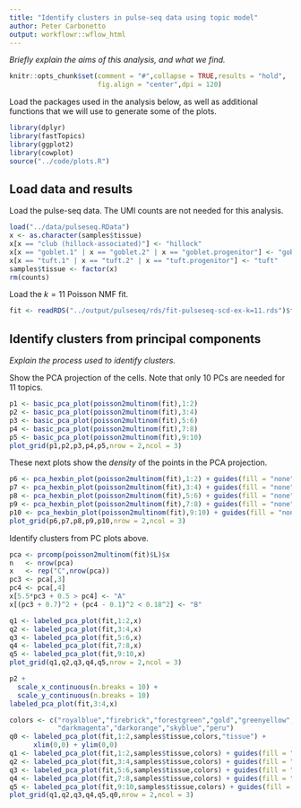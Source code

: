 ```yaml
---
title: "Identify clusters in pulse-seq data using topic model"
author: Peter Carbonetto
output: workflowr::wflow_html
---
```


*Briefly explain the aims of this analysis, and what we find.*

```r
knitr::opts_chunk$set(comment = "#",collapse = TRUE,results = "hold",
                      fig.align = "center",dpi = 120)
```

Load the packages used in the analysis below, as well as additional
functions that we will use to generate some of the plots.

```r
library(dplyr)
library(fastTopics)
library(ggplot2)
library(cowplot)
source("../code/plots.R")
```

Load data and results
---------------------

Load the pulse-seq data. The UMI counts are not needed for this analysis.

```r
load("../data/pulseseq.RData")
x <- as.character(samples$tissue)
x[x == "club (hillock-associated)"] <- "hillock"
x[x == "goblet.1" | x == "goblet.2" | x == "goblet.progenitor"] <- "goblet"
x[x == "tuft.1" | x == "tuft.2" | x == "tuft.progenitor"] <- "tuft"
samples$tissue <- factor(x)
rm(counts)
```

Load the $k = 11$ Poisson NMF fit.

```r
fit <- readRDS("../output/pulseseq/rds/fit-pulseseq-scd-ex-k=11.rds")$fit
```

Identify clusters from principal components
-------------------------------------------

*Explain the process used to identify clusters.*

Show the PCA projection of the cells. Note that only 10 PCs are needed
for 11 topics.

```r
p1 <- basic_pca_plot(poisson2multinom(fit),1:2)
p2 <- basic_pca_plot(poisson2multinom(fit),3:4)
p3 <- basic_pca_plot(poisson2multinom(fit),5:6)
p4 <- basic_pca_plot(poisson2multinom(fit),7:8)
p5 <- basic_pca_plot(poisson2multinom(fit),9:10)
plot_grid(p1,p2,p3,p4,p5,nrow = 2,ncol = 3)
```

These next plots show the *density* of the points in the PCA projection.

```r
p6 <- pca_hexbin_plot(poisson2multinom(fit),1:2) + guides(fill = "none")
p7 <- pca_hexbin_plot(poisson2multinom(fit),3:4) + guides(fill = "none")
p8 <- pca_hexbin_plot(poisson2multinom(fit),5:6) + guides(fill = "none")
p9 <- pca_hexbin_plot(poisson2multinom(fit),7:8) + guides(fill = "none")
p10 <- pca_hexbin_plot(poisson2multinom(fit),9:10) + guides(fill = "none")
plot_grid(p6,p7,p8,p9,p10,nrow = 2,ncol = 3)
```

Identify clusters from PC plots above.

```r
pca <- prcomp(poisson2multinom(fit)$L)$x
n   <- nrow(pca)
x   <- rep("C",nrow(pca))
pc3 <- pca[,3]
pc4 <- pca[,4]
x[5.5*pc3 + 0.5 > pc4] <- "A"
x[(pc3 + 0.7)^2 + (pc4 - 0.1)^2 < 0.18^2] <- "B"
```

```r
q1 <- labeled_pca_plot(fit,1:2,x)
q2 <- labeled_pca_plot(fit,3:4,x)
q3 <- labeled_pca_plot(fit,5:6,x)
q4 <- labeled_pca_plot(fit,7:8,x)
q5 <- labeled_pca_plot(fit,9:10,x)
plot_grid(q1,q2,q3,q4,q5,nrow = 2,ncol = 3)
```

```r
p2 +
  scale_x_continuous(n.breaks = 10) +
  scale_y_continuous(n.breaks = 10)
labeled_pca_plot(fit,3:4,x)
```

```r
colors <- c("royalblue","firebrick","forestgreen","gold","greenyellow",
            "darkmagenta","darkorange","skyblue","peru")
q0 <- labeled_pca_plot(fit,1:2,samples$tissue,colors,"tissue") +
      xlim(0,0) + ylim(0,0)
q1 <- labeled_pca_plot(fit,1:2,samples$tissue,colors) + guides(fill = "none")
q2 <- labeled_pca_plot(fit,3:4,samples$tissue,colors) + guides(fill = "none")
q3 <- labeled_pca_plot(fit,5:6,samples$tissue,colors) + guides(fill = "none")
q4 <- labeled_pca_plot(fit,7:8,samples$tissue,colors) + guides(fill = "none")
q5 <- labeled_pca_plot(fit,9:10,samples$tissue,colors) + guides(fill = "none")
plot_grid(q1,q2,q3,q4,q5,q0,nrow = 2,ncol = 3)
```

